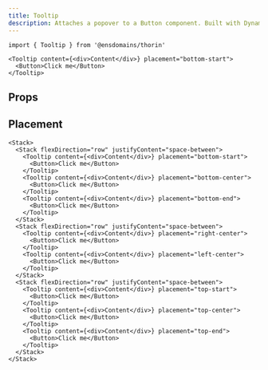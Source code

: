 ```yaml
---
title: Tooltip
description: Attaches a popover to a Button component. Built with DynamicPopover components.
---
```


```tsx
import { Tooltip } from '@ensdomains/thorin'
```

```tsx live=true  expand=ture minHeight=300px
<Tooltip content={<div>Content</div>} placement="bottom-start">
  <Button>Click me</Button>
</Tooltip>
```

## Props

<PropsTable sourceLink={sourceLink} types={types} />

## Placement

```tsx live=true  expand=ture minHeight=300px
<Stack>
  <Stack flexDirection="row" justifyContent="space-between">
    <Tooltip content={<div>Content</div>} placement="bottom-start">
      <Button>Click me</Button>
    </Tooltip>
    <Tooltip content={<div>Content</div>} placement="bottom-center">
      <Button>Click me</Button>
    </Tooltip>
    <Tooltip content={<div>Content</div>} placement="bottom-end">
      <Button>Click me</Button>
    </Tooltip>
  </Stack>
  <Stack flexDirection="row" justifyContent="space-between">
    <Tooltip content={<div>Content</div>} placement="right-center">
      <Button>Click me</Button>
    </Tooltip>
    <Tooltip content={<div>Content</div>} placement="left-center">
      <Button>Click me</Button>
    </Tooltip>
  </Stack>
  <Stack flexDirection="row" justifyContent="space-between">
    <Tooltip content={<div>Content</div>} placement="top-start">
      <Button>Click me</Button>
    </Tooltip>
    <Tooltip content={<div>Content</div>} placement="top-center">
      <Button>Click me</Button>
    </Tooltip>
    <Tooltip content={<div>Content</div>} placement="top-end">
      <Button>Click me</Button>
    </Tooltip>
  </Stack>
</Stack>
```
